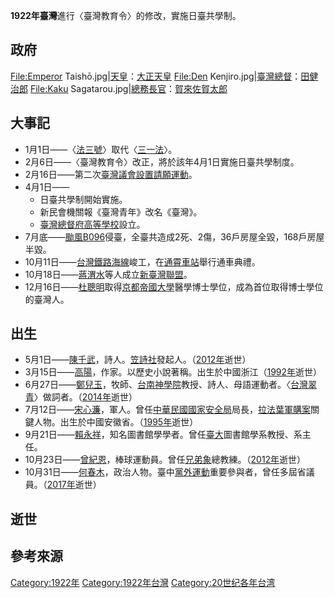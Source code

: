{{TaiwanYearTOC|1922}}
{{C20YearInTopic|1922年}}

'''1922年臺灣'''進行〈臺灣教育令〉的修改，實施日臺共學制{{r|陳|page=199}}。

==政府==
<gallery>
File:Emperor Taishō.jpg|[[天皇|天皇]]：[[大正天皇|大正天皇]]
File:Den Kenjiro.jpg|[[臺灣總督|臺灣總督]]：[[田健治郎|田健治郎]]
File:Kaku Sagatarou.jpg|[[總務長官|總務長官]]：[[賀來佐賀太郎|賀來佐賀太郎]]
</gallery>

==大事記==
* 1月1日——〈[[法三號|法三號]]〉取代〈[[三一法|三一法]]〉{{r|陳|page=199}}。
* 2月6日——〈臺灣教育令〉改正，將於該年4月1日實施日臺共學制度{{r|陳|page=199}}。
* 2月16日——第二次[[臺灣議會設置請願運動|臺灣議會設置請願運動]]{{r|陳|page=199}}。
* 4月1日——
**日臺共學制開始實施{{r|陳|page=199}}。
**新民會機關報《臺灣青年》改名《臺灣》{{r|陳|page=199}}。
**[[臺灣總督府臺北高等學校|臺灣總督府高等學校]]設立。
* 7月底——[[1922年汕頭颱風|颱風B096]]侵臺，全臺共造成2死、2傷，36戶房屋全毀，168戶房屋半毀。
* 10月11日——[[海岸線_(臺鐵)|台灣鐵路海線]]峻工，在[[通霄車站|通霄車站]]舉行通車典禮。
* 10月18日——[[蔣渭水|蔣渭水]]等人成立[[新臺灣聯盟|新臺灣聯盟]]{{r|陳|page=199}}。
* 12月16日——[[杜聰明|杜聰明]]取得[[京都帝國大學|京都帝國大學]]醫學博士學位，成為首位取得博士學位的臺灣人{{r|陳|page=200}}。

==出生==
* 5月1日——[[陳千武|陳千武]]，詩人。[[笠詩社|笠詩社]]發起人。（[[2012年臺灣|2012年]]逝世）
* 3月15日——[[高陽_(作家)|高陽]]，作家。以歷史小說著稱。出生於中國浙江（[[1992年臺灣|1992年]]逝世）
* 6月27日——[[鄭兒玉|鄭兒玉]]，牧師、[[台南神學院|台南神學院]]教授、詩人、母語運動者。〈[[台灣翠青|台灣翠青]]〉做詞者。（[[2014年臺灣|2014年]]逝世）
* 7月12日——[[宋心濂|宋心濂]]，軍人。曾任[[中華民國國家安全局|中華民國國家安全局]]局長，[[拉法葉軍購案|拉法葉軍購案]]關鍵人物。出生於中國安徽省。（[[1995年臺灣|1995年]]逝世）
* 9月21日——[[賴永祥|賴永祥]]，知名圖書館學學者。曾任[[國立臺灣大學|臺大]]圖書館學系教授、系主任。
* 10月23日——[[曾紀恩|曾紀恩]]，棒球運動員。曾任[[兄弟象|兄弟象]]總教練。（[[2012年臺灣|2012年]]逝世）
* 10月31日——[[何春木|何春木]]，政治人物。臺中[[黨外運動|黨外運動]]重要參與者，曾任多屆省議員。（[[2017年臺灣|2017年]]逝世）

== 逝世 ==

== 參考來源 ==
{{reflist|refs=
<ref name="陳">{{cite book |author=陳君愷 |title=《狂飆的年代──1920年代台灣的政治、社會與文化運動》 |publisher=日創社文化  |isbn=978-986-81251-7-9 |date=2006年10月}}</ref>
}}
{{各年台灣}}
[[Category:1922年|Category:1922年]]
[[Category:1922年台灣|Category:1922年台灣]]
[[Category:20世纪各年台湾|Category:20世纪各年台湾]]